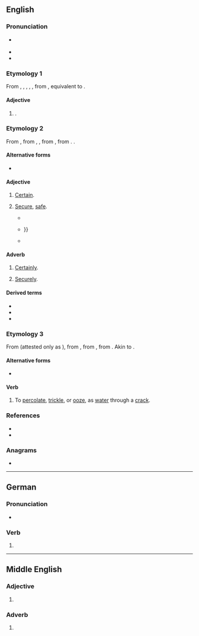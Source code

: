 ==English==

===Pronunciation===
* {{a|GA}} {{IPA|en|/ˈsɪkɚ/}}
* {{rhymes|en|ɪkə(ɹ)|s=2}}
* {{audio|en|en-uk-sicker.ogg|Audio (US)}}

===Etymology 1===
From {{inh|en|enm|siker}}, {{m|enm|sikker}}, {{m|enm|sykkere}}, {{m|enm|secre}}, {{m|enm|seccre}}, from {{inh|en|ang|sēocra|t=sicker}}, equivalent to {{af|en|sick|-er|nocat=1}}.

====Adjective====
{{head|en|comparative adjective}}

# {{en-comparative of|sick}}.

===Etymology 2===
From {{inh|en|enm|siker}}, from {{inh|en|ang|sicer}}, {{m|ang|sicor}}, from {{inh|en|gmw-pro|*sikur||free, secure}}, from {{der|en|la|sēcūrus||secure|lit=without care}}. {{doublet|en|sure|secure}}.

====Alternative forms====
* {{alter|en|siker|siccer|siccar}}

====Adjective====
{{en-adj|?}}

# {{lb|en|obsolete|outside|dialects}} [[certain|Certain]].
#: {{ux|en|I'm '''sicker''' that he's not home.}}
# {{lb|en|obsolete|outside|dialects}} [[secure|Secure]], [[safe]].
#: {{ux|en|To walk a '''sicker '''path}}
#* {{RQ:Spenser Shepheardes Calender|chapter=September|folio=36|passage=But '''ſicker''' ſo it is, as the bꝛight ſtarre / Seemeth ay greater, when it is farre:}}
#* {{quote-journal|en|year=1880|author=L.B. Walford|title=Dick Netherby|work=Good Words|volume=22|page=774|publisher=Alexander Strahan and Company|url=https://www.google.co.nz/books/edition/_/9ELjnad70IkC|passage=And here was we made '''sicker''' than he was wi' you{{...}}}}
#* {{quote-book|en|year=1896|title=The Raiders: Being Some Passages in the Life of John Faa, Lord and Earl of Little Egypt|author=Samuel Rutherford Crockett |chapter=XVII|page=125|publisher=Macmillan and Company|url=https://www.google.co.nz/books/edition/_/9ELjnad70IkC|passage=I'm as great on the side o' the law as it's '''siccar''' to be in thae uncertain times.}}

====Adverb====
{{en-adv|?}}

# {{lb|en|obsolete|outside|dialects}} [[certainly|Certainly]].
# {{lb|en|obsolete|outside|dialects}} [[securely|Securely]].

====Derived terms====
* {{l|en|sickerly}}
* {{l|en|sickerhood}}
* {{l|en|sickerness}}

===Etymology 3===
From {{inh|en|enm|*sikeren}} (attested only as {{m|enm|sikeriez|t=(it) trickles, (it) leaks, (it) oozes}}), from {{inh|en|ang|sicerian|t=to ooze, seep}}, from {{inh|en|gem-pro|*sikrōną|t=to trickle}}, from {{der|en|gem-pro|*sīką|t=slow running water}}. Akin to {{m|en|sitch}}.

====Alternative forms====
* {{alter|en|sigger|zigger}}

====Verb====
{{en-verb}}

# {{lb|en|mining|UK|dialect}} To [[percolate]], [[trickle]], or [[ooze]], as [[water]] through a [[crack]].

{{Webster 1913}}

===References===
* {{R:OneLook}}
* {{R:Century 1911}}

===Anagrams===
* {{anagrams|en|a=ceikrs|Reicks|Rickes|Riecks|crikes|ickers|scrike}}

----

==German==

===Pronunciation===
* {{audio|de|De-sicker.ogg|Audio}}

===Verb===
{{head|de|verb form}}

# {{verb form of|de|sickern||1|s|pres|;|s|imp}}

----

==Middle English==

===Adjective===
{{head|enm|adjective}}

# {{alternative form of|enm|siker}}

===Adverb===
{{head|enm|adverb}}

# {{alternative form of|enm|siker}}